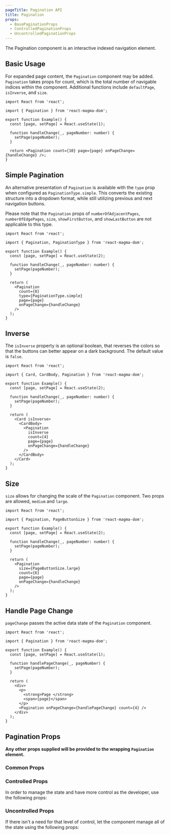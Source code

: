 ```yaml
---
pageTitle: Pagination API
title: Pagination
props:
  - BasePaginationProps
  - ControlledPaginationProps
  - UncontrolledPaginationProps
---
```


<PageContent componentName="pagination" type="api">

<LeadParagraph>
  The Pagination component is an interactive indexed navigation element.
</LeadParagraph>

## Basic Usage

For expanded page content, the `Pagination` component may be added. `Pagination` takes props for count, which is the total number of navigable indices within the component. Additional functions include `defaultPage`, `isInverse`, and `size`.

```tsx
import React from 'react';

import { Pagination } from 'react-magma-dom';

export function Example() {
  const [page, setPage] = React.useState(1);

  function handleChange(_, pageNumber: number) {
    setPage(pageNumber);
  }

  return <Pagination count={10} page={page} onPageChange={handleChange} />;
}
```

## Simple Pagination

An alternative presentation of `Pagination` is available with the `type` prop when configured as `PaginationType.simple`. This converts the existing structure into a dropdown format, while still utilizing previous and next navigation buttons.

Please note that the `Pagination` props of `numberOfAdjacentPages`, `numberOfEdgePages`, `size`, `showFirstButton`, and `showLastButton` are not applicable to this type.

```tsx
import React from 'react';

import { Pagination, PaginationType } from 'react-magma-dom';

export function Example() {
  const [page, setPage] = React.useState(2);

  function handleChange(_, pageNumber: number) {
    setPage(pageNumber);
  }

  return (
    <Pagination
      count={8}
      type={PaginationType.simple}
      page={page}
      onPageChange={handleChange}
    />
  );
}
```

## Inverse

The `isInverse` property is an optional boolean, that reverses the colors so that the buttons can better appear on a dark background.
The default value is `false`.

```tsx
import React from 'react';

import { Card, CardBody, Pagination } from 'react-magma-dom';

export function Example() {
  const [page, setPage] = React.useState(2);

  function handleChange(_, pageNumber: number) {
    setPage(pageNumber);
  }

  return (
    <Card isInverse>
      <CardBody>
        <Pagination
          isInverse
          count={4}
          page={page}
          onPageChange={handleChange}
        />
      </CardBody>
    </Card>
  );
}
```

## Size

`size` allows for changing the scale of the `Pagination` component. Two props are allowed, `medium` and `large`.

```tsx
import React from 'react';

import { Pagination, PageButtonSize } from 'react-magma-dom';

export function Example() {
  const [page, setPage] = React.useState(2);

  function handleChange(_, pageNumber: number) {
    setPage(pageNumber);
  }

  return (
    <Pagination
      size={PageButtonSize.large}
      count={6}
      page={page}
      onPageChange={handleChange}
    />
  );
}
```

## Handle Page Change

`pageChange` passes the active data state of the `Pagination` component.

```tsx
import React from 'react';

import { Pagination } from 'react-magma-dom';

export function Example() {
  const [page, setPage] = React.useState(1);

  function handlePageChange(_, pageNumber) {
    setPage(pageNumber);
  }

  return (
    <div>
      <p>
        <strong>Page </strong>
        <span>{page}</span>
      </p>
      <Pagination onPageChange={handlePageChange} count={4} />
    </div>
  );
}
```

## Pagination Props

**Any other props supplied will be provided to the wrapping `Pagination` element.**

### Common Props

<BasePaginationProps />

### Controlled Props

In order to manage the state and have more control as the developer, use the following props:

<ControlledPaginationProps />

### Uncontrolled Props

If there isn't a need for that level of control, let the component manage all of the state using the following props:

<UncontrolledPaginationProps />

</PageContent>
